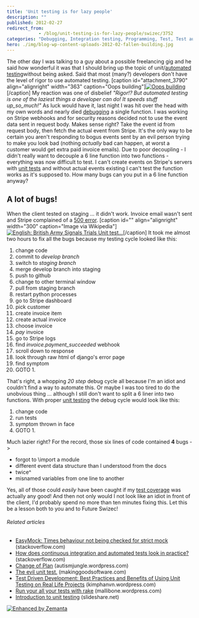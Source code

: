 ```yaml
---
title: 'Unit testing is for lazy people'
description: ""
published: 2012-02-27
redirect_from: 
            - /blog/unit-testing-is-for-lazy-people/swizec/3752
categories: "Debugging, Integration testing, Programming, Test, Test automation, TestUnit, Uncategorized"
hero: ./img/blog-wp-content-uploads-2012-02-fallen-building.jpg
---
```

The other day I was talking to a guy about a possible freelancing gig and he said how wonderful it was that I should bring up the topic of unit/[automated testing](http://en.wikipedia.org/wiki/Test_automation "Test automation")without being asked. Said that most (many?) developers don&#x27;t have the level of rigor to use automated testing. \[caption id=&quot;attachment_3790&quot; align=&quot;alignright&quot; width=&quot;363&quot; caption=&quot;Oops building&quot;][![Oops building](http://swizec.com/blog/wp-content/uploads/2012/02/fallen-building.jpg "Oops building")](./img/blog-wp-content-uploads-2012-02-fallen-building.jpg)\[/caption] My reaction was one of disbelief _&quot;Rigor!? But automated testing is one of the laziest things a developer can do! It speeds stuff up_so_much!&quot;_ As luck would have it, last night I was hit over the head with my own words and nearly died [debugging](http://en.wikipedia.org/wiki/Debugging "Debugging") a single function. I was working on Stripe webhooks and for security reasons decided not to use the event data sent in request body. Makes sense right? Take the event id from request body, then fetch the actual event from Stripe. It&#x27;s the only way to be certain you aren&#x27;t responding to bogus events sent by an evil person trying to make you look bad (nothing _actually_ bad can happen, at worst a customer would get extra paid invoice emails). Due to poor decoupling - I didn&#x27;t really want to decouple a 6 line function into two functions - everything was now difficult to test. I can&#x27;t create events on Stripe&#x27;s servers with [unit tests](http://en.wikipedia.org/wiki/Unit_testing "Unit testing") and without actual events existing I can&#x27;t test the function works as it&#x27;s supposed to. How many bugs can you put in a 6 line function anyway?

## A lot of bugs!

When the client tested on staging ... it didn&#x27;t work. Invoice email wasn&#x27;t sent and Stripe complained of a [500 error](http://en.wikipedia.org/wiki/List_of_HTTP_status_codes "List of HTTP status codes"). \[caption id=&quot;&quot; align=&quot;alignright&quot; width=&quot;300&quot; caption=&quot;Image via Wikipedia&quot;][![English: British Army Signals Trials Unit test...](./img/blog-wp-content-uploads-2012-02-300px-Army_Camp-sml.jpg "English: British Army Signals Trials Unit test...")](http://commons.wikipedia.org/wiki/File:Army_Camp-sml.JPG)\[/caption] It took me almost two hours to fix all the bugs because my testing cycle looked like this:

1. change code
2. commit to _develop branch_
3. switch to _staging branch_
4. merge develop branch into staging
5. push to github
6. change to other terminal window
7. pull from staging branch
8. restart python processes
9. go to Stripe dashboard
10. pick customer
11. create invoice item
12. create actual invoice
13. choose invoice
14. _pay_ invoice
15. go to Stripe logs
16. find _invoice.payment_succeeded_ webhook
17. scroll down to response
18. look through raw html of django&#x27;s error page
19. find symptom
20. GOTO 1.

That&#x27;s right, a whopping _20 step_ debug cycle all because I&#x27;m an idiot and couldn&#x27;t find a way to automate this. Or maybe I was too tired to do the unobvious thing ... although I still don&#x27;t want to split a 6 liner into two functions. With proper [unit testing](http://en.wikipedia.org/wiki/Unit_testing "Unit testing") the debug cycle would look like this:

1. change code
2. run tests
3. symptom thrown in face
4. GOTO 1.

Much lazier right? For the record, those six lines of code contained **4** bugs -&gt;

- forgot to \\import a module
- different event data structure than I understood from the docs
- twice^
- misnamed variables from one line to another

Yes, all of those could _easily_ have been caught if my [test coverage](http://en.wikipedia.org/wiki/Fault_coverage "Fault coverage") was actually any good! And then not only would I not look like an idiot in front of the client, I&#x27;d probably spend no more than ten minutes fixing this. Let this be a lesson both to you and to Future Swizec!

###### Related articles

- [EasyMock: Times behaviour not being checked for strict mock](http://stackoverflow.com/questions/9418892/easymock-times-behaviour-not-being-checked-for-strict-mock) (stackoverflow.com)
- [How does continuous integration and automated tests look in practice?](http://stackoverflow.com/questions/8719147/how-do-continuous-integration-and-automated-tests-look-in-practice) (stackoverflow.com)
- [Change of Plan](http://autismjungle.wordpress.com/2012/02/26/change-of-plan/) (autismjungle.wordpress.com)
- [The evil unit test.](http://www.makinggoodsoftware.com/2012/01/27/the-evil-unit-test/) (makinggoodsoftware.com)
- [Test Driven Development: Best Practices and Benefits of Using Unit Testing on Real Life Projects](http://kimphanvn.wordpress.com/2012/02/27/test-driven-development-best-practices-and-benefits-of-using-unit-testing-on-real-life-projects/) (kimphanvn.wordpress.com)
- [Run your all your tests with rake](http://mallibone.wordpress.com/2012/02/14/run-your-tests-with-a-single-command/) (mallibone.wordpress.com)
- [Introduction to unit testing](http://www.slideshare.net/gilzilberfeld/introduction-to-unit-testing-10983708) (slideshare.net)

[![Enhanced by Zemanta](http://img.zemanta.com/zemified_e.png?x-id=140931a7-b24e-4c17-95ae-a9e183cc803b)](http://www.zemanta.com/ "Enhanced by Zemanta")